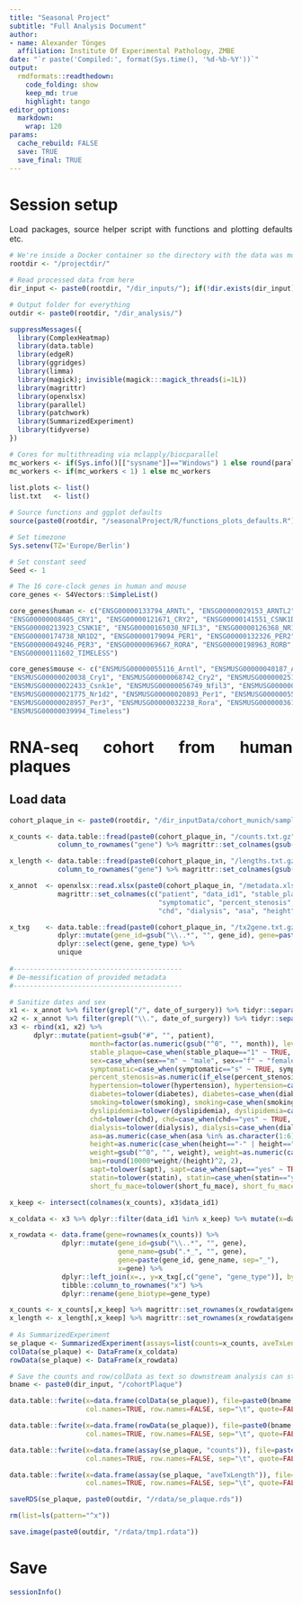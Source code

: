 ```yaml
---
title: "Seasonal Project"
subtitle: "Full Analysis Document"
author:
- name: Alexander Tönges
  affiliation: Institute Of Experimental Pathology, ZMBE
date: "`r paste('Compiled:', format(Sys.time(), '%d-%b-%Y'))`"
output:
  rmdformats::readthedown:
    code_folding: show
    keep_md: true
    highlight: tango
editor_options: 
  markdown: 
    wrap: 120
params:
  cache_rebuild: FALSE
  save: TRUE
  save_final: TRUE
---
```


<style>
body {
text-align: justify}
</style>

# Session setup

Load packages, source helper script with functions and plotting defaults etc.

```r

# We're inside a Docker container so the directory with the data was mounted as "/projectdir"
rootdir <- "/projectdir/" 

# Read processed data from here
dir_input <- paste0(rootdir, "/dir_inputs/"); if(!dir.exists(dir_input)) dir.create(dir_input, recursive=TRUE)

# Output folder for everything
outdir <- paste0(rootdir, "/dir_analysis/")

suppressMessages({
  library(ComplexHeatmap)
  library(data.table)
  library(edgeR)
  library(ggridges)
  library(limma)
  library(magick); invisible(magick:::magick_threads(i=1L))
  library(magrittr)
  library(openxlsx)
  library(parallel)
  library(patchwork)
  library(SummarizedExperiment)
  library(tidyverse)
})

# Cores for multithreading via mclapply/biocparallel
mc_workers <- if(Sys.info()[["sysname"]]=="Windows") 1 else round(parallel::detectCores()*.5)
mc_workers <- if(mc_workers < 1) 1 else mc_workers
                                                                  
list.plots <- list()
list.txt   <- list()

# Source functions and ggplot defaults
source(paste0(rootdir, "/seasonalProject/R/functions_plots_defaults.R"))

# Set timezone
Sys.setenv(TZ='Europe/Berlin')

# Set constant seed
Seed <- 1

# The 16 core-clock genes in human and mouse
core_genes <- S4Vectors::SimpleList()

core_genes$human <- c("ENSG00000133794_ARNTL", "ENSG00000029153_ARNTL2", "ENSG00000134852_CLOCK", 
"ENSG00000008405_CRY1", "ENSG00000121671_CRY2", "ENSG00000141551_CSNK1D", 
"ENSG00000213923_CSNK1E", "ENSG00000165030_NFIL3", "ENSG00000126368_NR1D1", 
"ENSG00000174738_NR1D2", "ENSG00000179094_PER1", "ENSG00000132326_PER2", 
"ENSG00000049246_PER3", "ENSG00000069667_RORA", "ENSG00000198963_RORB", 
"ENSG00000111602_TIMELESS")

core_genes$mouse <- c("ENSMUSG00000055116_Arntl", "ENSMUSG00000040187_Arntl2", "ENSMUSG00000029238_Clock", 
"ENSMUSG00000020038_Cry1", "ENSMUSG00000068742_Cry2", "ENSMUSG00000025162_Csnk1d", 
"ENSMUSG00000022433_Csnk1e", "ENSMUSG00000056749_Nfil3", "ENSMUSG00000020889_Nr1d1", 
"ENSMUSG00000021775_Nr1d2", "ENSMUSG00000020893_Per1", "ENSMUSG00000055866_Per2", 
"ENSMUSG00000028957_Per3", "ENSMUSG00000032238_Rora", "ENSMUSG00000036192_Rorb", 
"ENSMUSG00000039994_Timeless")

```

# RNA-seq cohort from human plaques

## Load data 

```r

cohort_plaque_in <- paste0(rootdir, "/dir_inputData/cohort_munich/samples_plaque/")

x_counts <- data.table::fread(paste0(cohort_plaque_in, "/counts.txt.gz"), data.table=FALSE) %>%
            column_to_rownames("gene") %>% magrittr::set_colnames(gsub(".*Sample_", "", colnames(.)))

x_length <- data.table::fread(paste0(cohort_plaque_in, "/lengths.txt.gz"), data.table=FALSE) %>%
            column_to_rownames("gene") %>% magrittr::set_colnames(gsub(".*Sample_", "", colnames(.)))

x_annot  <- openxlsx::read.xlsx(paste0(cohort_plaque_in, "/metadata.xlsx")) %>%
            magrittr::set_colnames(c("patient", "data_id1", "stable_plaque", "data_id2", "date_of_surgery", "age", "sex",
                                     "symptomatic", "percent_stenosis", "hypertension", "diabetes", "smoking", "dyslipidemia",
                                     "chd", "dialysis", "asa", "height", "weight", "bmi", "sapt", "statin", "short_fu_mace"))

x_txg    <- data.table::fread(paste0(cohort_plaque_in, "/tx2gene.txt.gz"), data.table=FALSE) %>%
            dplyr::mutate(gene_id=gsub("\\..*", "", gene_id), gene=paste(gene_id, gene_name, sep="_")) %>%
            dplyr::select(gene, gene_type) %>%
            unique
         
#------------------------------------------
# De-messification of provided metadata
#------------------------------------------

# Sanitize dates and sex
x1 <- x_annot %>% filter(grepl("/", date_of_surgery)) %>% tidyr::separate(., sep="/", into=c("month", "day", "year"), col=date_of_surgery) %>% relocate(day, month, year)
x2 <- x_annot %>% filter(grepl("\\.", date_of_surgery)) %>% tidyr::separate(., sep="\\.", into=c("day", "month", "year"), col=date_of_surgery) %>% relocate(day, month, year)
x3 <- rbind(x1, x2) %>% 
      dplyr::mutate(patient=gsub("#", "", patient),
                    month=factor(as.numeric(gsub("^0", "", month)), levels=as.character(seq(1,12))),
                    stable_plaque=case_when(stable_plaque=="1" ~ TRUE, stable_plaque=="0" ~ FALSE, TRUE ~ NA),
                    sex=case_when(sex=="m" ~ "male", sex=="f" ~ "female", TRUE ~ sex),
                    symptomatic=case_when(symptomatic=="s" ~ TRUE, symptomatic=="a" ~ FALSE, TRUE ~ NA),
                    percent_stenosis=as.numeric(if_else(percent_stenosis=="-", NA_character_, as.character(percent_stenosis))),
                    hypertension=tolower(hypertension), hypertension=case_when(hypertension=="yes" ~ TRUE, hypertension=="no" ~ FALSE, TRUE ~ NA),
                    diabetes=tolower(diabetes), diabetes=case_when(diabetes=="yes" ~ TRUE, diabetes=="no" ~ FALSE, TRUE ~ NA),
                    smoking=tolower(smoking), smoking=case_when(smoking=="yes" ~ TRUE, smoking=="no" ~ FALSE, TRUE ~ NA),
                    dyslipidemia=tolower(dyslipidemia), dyslipidemia=case_when(dyslipidemia=="yes" ~ TRUE, dyslipidemia=="no" ~ FALSE, TRUE ~ NA),
                    chd=tolower(chd), chd=case_when(chd=="yes" ~ TRUE, chd=="no" ~ FALSE, TRUE ~ NA),
                    dialysis=tolower(dialysis), dialysis=case_when(dialysis=="yes" ~ TRUE, dialysis=="no" ~ FALSE, TRUE ~ NA),
                    asa=as.numeric(case_when(asa %in% as.character(1:6) ~ asa, TRUE ~ NA_character_)),
                    height=as.numeric(case_when(height=="-" | height=="" ~ NA_character_, TRUE ~ height)),
                    weight=gsub("^0", "", weight), weight=as.numeric(case_when(weight=="-" ~ NA_character_, TRUE ~ weight)),
                    bmi=round(10000*weight/(height)^2, 2),
                    sapt=tolower(sapt), sapt=case_when(sapt=="yes" ~ TRUE, sapt=="no" ~ FALSE, TRUE ~ NA),
                    statin=tolower(statin), statin=case_when(statin=="yes" ~ TRUE, statin=="no" ~ FALSE, TRUE ~ NA),
                    short_fu_mace=tolower(short_fu_mace), short_fu_mace=case_when(short_fu_mace=="yes" ~ TRUE, short_fu_mace=="no" ~ FALSE, TRUE ~ NA))

x_keep <- intersect(colnames(x_counts), x3$data_id1)

x_coldata <- x3 %>% dplyr::filter(data_id1 %in% x_keep) %>% mutate(x=data_id1) %>% tibble::column_to_rownames("x")

x_rowdata <- data.frame(gene=rownames(x_counts)) %>% 
             dplyr::mutate(gene_id=gsub("\\..*", "", gene),
                           gene_name=gsub(".*_", "", gene),
                           gene=paste(gene_id, gene_name, sep="_"),
                           x=gene) %>%
             dplyr::left_join(x=., y=x_txg[,c("gene", "gene_type")], by="gene") %>%
             tibble::column_to_rownames("x") %>%
             dplyr::rename(gene_biotype=gene_type)

x_counts <- x_counts[,x_keep] %>% magrittr::set_rownames(x_rowdata$gene)
x_length <- x_length[,x_keep] %>% magrittr::set_rownames(x_rowdata$gene)
  
# As SummarizedExperiment
se_plaque <- SummarizedExperiment(assays=list(counts=x_counts, aveTxLength=x_length))
colData(se_plaque) <- DataFrame(x_coldata)
rowData(se_plaque) <- DataFrame(x_rowdata)

# Save the counts and row/colData as text so downstream analysis can start from that
bname <- paste0(dir_input, "/cohortPlaque")

data.table::fwrite(x=data.frame(colData(se_plaque)), file=paste0(bname, "__coldata.tsv.gz"),
                   col.names=TRUE, row.names=FALSE, sep="\t", quote=FALSE, compress="gzip")

data.table::fwrite(x=data.frame(rowData(se_plaque)), file=paste0(bname, "__rowdata.tsv.gz"),
                   col.names=TRUE, row.names=FALSE, sep="\t", quote=FALSE, compress="gzip")

data.table::fwrite(x=data.frame(assay(se_plaque, "counts")), file=paste0(bname, "__counts.tsv.gz"),
                   col.names=TRUE, row.names=FALSE, sep="\t", quote=FALSE, compress="gzip", nThread=mc_workers)

data.table::fwrite(x=data.frame(assay(se_plaque, "aveTxLength")), file=paste0(bname, "__aveTxLength.tsv.gz"),
                   col.names=TRUE, row.names=FALSE, sep="\t", quote=FALSE, compress="gzip", nThread=mc_workers)

saveRDS(se_plaque, paste0(outdir, "/rdata/se_plaque.rds"))

rm(list=ls(pattern="^x"))

save.image(paste0(outdir, "/rdata/tmp1.rdata"))

```

# Save

```r

sessionInfo()

```